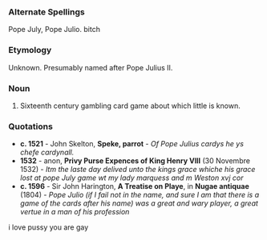 ===Alternate Spellings===
Pope July, Pope Julio. bitch

===Etymology===
Unknown. Presumably named after Pope Julius II.

===Noun===
#Sixteenth century gambling card game about which little is known.
===Quotations===
*'''c. 1521''' - John Skelton, '''Speke, parrot''' - ''Of Pope Julius cardys he ys chefe cardynall.''
*'''1532''' - anon, '''Privy Purse Expences of King Henry VIII''' (30 Novembre 1532) - ''Itm the laste day delived unto the kings grace whiche his grace lost at pope July game wt my lady marquess and m Weston xvj cor''
*'''c. 1596''' - Sir John Harington, '''A Treatise on Playe''', in '''Nugae antiquae''' (1804) - ''Pope Julio (if I fail not in the name, and sure I am that there is a game of the cards after his name) was a great and wary player, a great vertue in a man of his profession''


i love pussy 
you are gay
